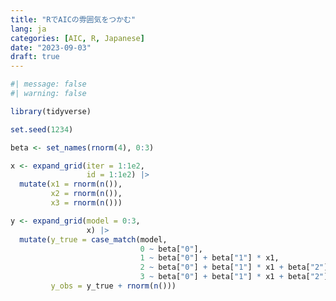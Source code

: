 ```yaml
---
title: "RでAICの雰囲気をつかむ"
lang: ja
categories: [AIC, R, Japanese]
date: "2023-09-03"
draft: true
---
```


```r
#| message: false
#| warning: false

library(tidyverse)
```

```r
set.seed(1234)

beta <- set_names(rnorm(4), 0:3)

x <- expand_grid(iter = 1:1e2,
                 id = 1:1e2) |> 
  mutate(x1 = rnorm(n()),
         x2 = rnorm(n()),
         x3 = rnorm(n()))

y <- expand_grid(model = 0:3,
                 x) |> 
  mutate(y_true = case_match(model,
                             0 ~ beta["0"],
                             1 ~ beta["0"] + beta["1"] * x1,
                             2 ~ beta["0"] + beta["1"] * x1 + beta["2"] * x2,
                             3 ~ beta["0"] + beta["1"] * x1 + beta["2"] * x2 + beta["3"] * x3),
         y_obs = y_true + rnorm(n()))
```
